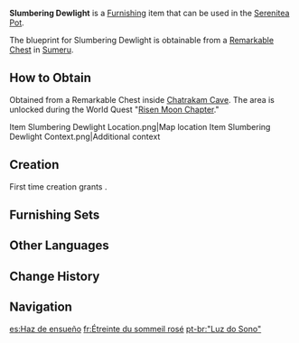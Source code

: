 {{Furnishing Infobox
|id             = 360419
|image          = Item Slumbering Dewlight.png
|category       = Landscape
|subcategory    = Lighting
|quality        = 3
|adeptal_energy = 60
|load           = 165
|reduced_load   = 147
|description    = A streetlamp that can be seen out in [[Sumeru]]'s wilds. This all began when researchers doing studies in the rainforest. Inspired by the [[Forest Rangers]], they made improvements to normal torches. The researchers used a movable structure for the hanging point of the lamp's main body, such that even if the lamp pole was slanted, the lamp itself would remain perpendicular to the ground. This way, any fire hazard posed by flammable materials used would be decreased. This design was eventually adopted by normal streetlamps that used safe light sources and thus become the standard.
|mention        = Forest Rangers
|blueprint      = Remarkable Chest
|source1        = 
}}
'''Slumbering Dewlight''' is a [[Furnishing]] item that can be used in the [[Serenitea Pot]].

The blueprint for Slumbering Dewlight is obtainable from a [[Remarkable Chest]] in [[Sumeru]].

==How to Obtain==
Obtained from a Remarkable Chest inside [[Chatrakam Cave]]. The area is unlocked during the World Quest "[[Risen Moon Chapter]]."
<gallery>
Item Slumbering Dewlight Location.png|Map location
Item Slumbering Dewlight Context.png|Additional context
</gallery>

==Creation==
First time creation grants {{Item|Trust|24|x=4}}.
{{Recipe
|type = Creation
|time = 14h
|Adhigama Wood = 8
|Iron Chunk = 4
|sort = Adhigama Wood;Iron Chunk
}}

==Furnishing Sets==
{{Craft Usage|type=Furnishing Set}}

==Other Languages==
{{Other Languages
|en      = Slumbering Dewlight
|zhs     = 「露眠之光」
|zhs_rm  = "Lùmián zhī Guāng"
|zht     = 「露眠之光」
|zht_rm  = "Lùmián zhī Guāng"
|zh_tl   = 
|ja      = 「露が眠る光」
|ja_rm   = "Tsuyu ga Nemuru Hikari"
|ja_tl   = 
|ko      = 「이슬이 잠든 빛」
|ko_rm   = "Iseul-i Jamdeun Bit"
|ko_tl   = 
|es      = Haz de ensueño
|es_tl   = Dream Beam
|fr      = Étreinte du sommeil rosé
|fr_tl   = Embrace of the Rosy Slumbering
|ru      = Объятия росистой дрёмы
|ru_tl   = Embrace of Dew Slumber
|th      = "แสงแห่งน้ำค้างหลับใหล"
|th_rm   = 
|th_tl   = 
|vi      = Ánh Sáng Giấc Ngủ
|vi_tl   = 
|de      = „Schlummerndes Taulicht“
|de_tl   = "Slumbering Dewlight"
|id      = Cahaya Lelap di Alam
|id_tl   = Slumbering Light in the Nature
|pt      = "Luz do Sono"
|pt_tl   = 
|tr      = Uyuyan Çiy Işığı
|tr_tl   = 
|it      = Lampione Rugiada assopita
|it_tl   = 
}}

==Change History==
{{Change History|3.0}}

==Navigation==
{{Furnishing Navbox|exterior}}

[[es:Haz de ensueño]]
[[fr:Étreinte du sommeil rosé]]
[[pt-br:"Luz do Sono"]]